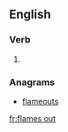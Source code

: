 ==English==

===Verb===
{{head|en|verb form}}

# {{en-third-person singular of|flame out}}

===Anagrams===
* [[flameouts#English|flameouts]]

[[fr:flames out]]